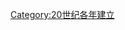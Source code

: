 {{estcat|193|5|1929|1940}}
{{Commons cat|1935 establishments}}
[[Category:20世纪各年建立|Category:20世纪各年建立]]